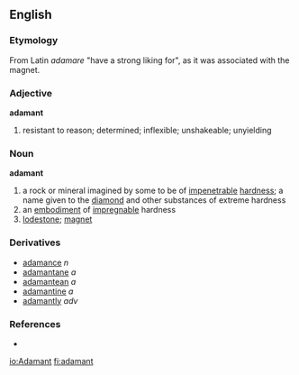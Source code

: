 ==English==
{{wikipedia}}

=== Etymology ===
From Latin ''adamare'' "have a strong liking for", as it was associated with the magnet.

===Adjective===
'''adamant'''
# resistant to reason; determined; inflexible; unshakeable; unyielding

===Noun===
'''adamant'''
# a rock or mineral imagined by some to be of [[impenetrable]] [[hardness]]; a name given to the [[diamond]] and other substances of extreme hardness
# an [[embodiment]] of [[impregnable]] hardness
# [[lodestone]]; [[magnet]]

===Derivatives===
* [[adamance]] ''n''
* [[adamantane]] ''a''
* [[adamantean]] ''a''
* [[adamantine]] ''a''
* [[adamantly]] ''adv''

===References===
*{{R:Webster 1913}}
[[io:Adamant]]
[[fi:adamant]]